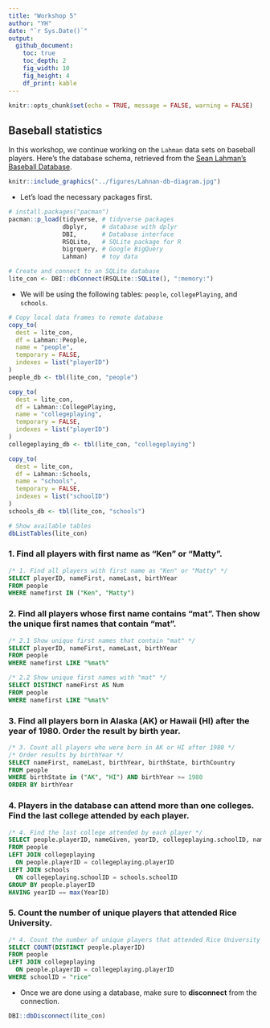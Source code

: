```yaml
---
title: "Workshop 5"
author: "YH"
date: "`r Sys.Date()`"
output: 
  github_document:
    toc: true
    toc_depth: 2
    fig_width: 10
    fig_height: 4
    df_print: kable
---
```


```r
knitr::opts_chunk$set(echo = TRUE, message = FALSE, warning = FALSE)
```

## Baseball statistics
In this workshop, we continue working on the `Lahman` data sets on baseball players. Here's the database schema, retrieved from the [Sean Lahman's Baseball Database](https://github.com/cdalzell/Lahman?tab=readme-ov-file).

```r
knitr::include_graphics("../figures/Lahnan-db-diagram.jpg")
```

+ Let's load the necessary packages first.

```r
# install.packages("pacman")
pacman::p_load(tidyverse, # tidyverse packages
               dbplyr,    # database with dplyr
               DBI,       # Database interface
               RSQLite,   # SQLite package for R
               bigrquery, # Google BigQuery
               Lahman)    # toy data
```

```r
# Create and connect to an SQLite database
lite_con <- DBI::dbConnect(RSQLite::SQLite(), ":memory:")
```


+ We will be using the following tables: `people`, `collegePlaying`, and `schools`.

```r
# Copy local data frames to remote database
copy_to(
  dest = lite_con, 
  df = Lahman::People, 
  name = "people",
  temporary = FALSE, 
  indexes = list("playerID")
)
people_db <- tbl(lite_con, "people")

copy_to(
  dest = lite_con, 
  df = Lahman::CollegePlaying, 
  name = "collegeplaying",
  temporary = FALSE, 
  indexes = list("playerID")
)
collegeplaying_db <- tbl(lite_con, "collegeplaying")

copy_to(
  dest = lite_con, 
  df = Lahman::Schools, 
  name = "schools",
  temporary = FALSE, 
  indexes = list("schoolID")
)
schools_db <- tbl(lite_con, "schools")
```

```r
# Show available tables
dbListTables(lite_con)
```

### 1. Find all players with first name as "Ken" or "Matty".

```sql
/* 1. Find all players with first name as "Ken" or "Matty" */
SELECT playerID, nameFirst, nameLast, birthYear
FROM people
WHERE namefirst IN ("Ken", "Matty")
```

### 2. Find all players whose first name contains "mat". Then show the unique first names that contain "mat".

```sql
/* 2.1 Show unique first names that contain "mat" */
SELECT playerID, nameFirst, nameLast, birthYear
FROM people
WHERE namefirst LIKE "%mat%"
```

```sql
/* 2.2 Show unique first names with "mat" */
SELECT DISTINCT nameFirst AS Num
FROM people
WHERE namefirst LIKE "%mat%"
```

### 3. Find all players born in Alaska (AK) or Hawaii (HI) after the year of 1980. Order the result by birth year.

```sql
/* 3. Count all players who were born in AK or HI after 1980 */
/* Order results by birthYear */
SELECT nameFirst, nameLast, birthYear, birthState, birthCountry
FROM people
WHERE birthState in ("AK", "HI") AND birthYear >= 1980
ORDER BY birthYear
```

### 4. Players in the database can attend more than one colleges. Find the last college attended by each player.

```sql
/* 4. Find the last college attended by each player */
SELECT people.playerID, nameGiven, yearID, collegeplaying.schoolID, name_full
FROM people
LEFT JOIN collegeplaying
  ON people.playerID = collegeplaying.playerID
LEFT JOIN schools
  ON collegeplaying.schoolID = schools.schoolID
GROUP BY people.playerID
HAVING yearID == max(YearID)
```

### 5. Count the number of unique players that attended Rice University.

```sql
/* 4. Count the number of unique players that attended Rice University */
SELECT COUNT(DISTINCT people.playerID)
FROM people
LEFT JOIN collegeplaying
  ON people.playerID = collegeplaying.playerID
WHERE schoolID = "rice"
```
+ Once we are done using a database, make sure to **disconnect** from the connection.

```r
DBI::dbDisconnect(lite_con)
```
